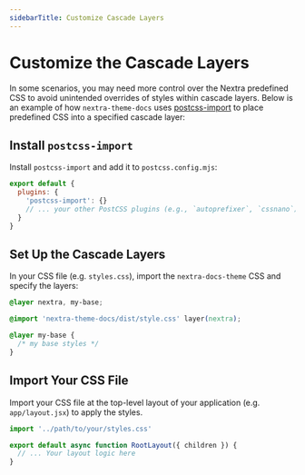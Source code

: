 ```yaml
---
sidebarTitle: Customize Cascade Layers
---
```



# Customize the Cascade Layers

In some scenarios, you may need more control over the Nextra predefined CSS to
avoid unintended overrides of styles within cascade layers. Below is an example
of how `nextra-theme-docs` uses
[postcss-import](https://github.com/postcss/postcss-import) to place predefined
CSS into a specified cascade layer:

<Steps>

## Install `postcss-import`

Install `postcss-import` and add it to `postcss.config.mjs`:

```js filename="postcss.config.mjs"
export default {
  plugins: {
    'postcss-import': {}
    // ... your other PostCSS plugins (e.g., `autoprefixer`, `cssnano`)
  }
}
```

## Set Up the Cascade Layers

In your CSS file (e.g. `styles.css`), import the `nextra-docs-theme` CSS and
specify the layers:

```css filename="styles.css"
@layer nextra, my-base;

@import 'nextra-theme-docs/dist/style.css' layer(nextra);

@layer my-base {
  /* my base styles */
}
```

## Import Your CSS File

Import your CSS file at the top-level layout of your application (e.g.
`app/layout.jsx`) to apply the styles.

```jsx filename="app/layout.jsx"
import '../path/to/your/styles.css'

export default async function RootLayout({ children }) {
  // ... Your layout logic here
}
```

</Steps>
